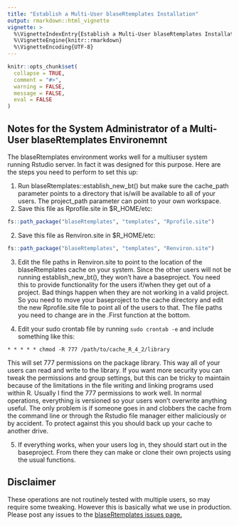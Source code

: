 ```yaml
---
title: "Establish a Multi-User blaseRtemplates Installation"
output: rmarkdown::html_vignette
vignette: >
  %\VignetteIndexEntry{Establish a Multi-User blaseRtemplates Installation}
  %\VignetteEngine{knitr::rmarkdown}
  %\VignetteEncoding{UTF-8}
---
```


```r
knitr::opts_chunk$set(
  collapse = TRUE,
  comment = "#>",
  warning = FALSE,
  message = FALSE,
  eval = FALSE
)

```

## Notes for the System Administrator of a Multi-User blaseRtemplates Environemnt

The blaseRtemplates environment works well for a multiuser system running Rstudio server. In fact it was designed for this purpose. Here are the steps you need to perform to set this up:

1.  Run blaseRtemplates::establish_new_bt() but make sure the cache_path parameter points to a directory that is/will be available to all of your users. The project_path parameter can point to your own workspace.
2.  Save this file as Rprofile.site in $R_HOME/etc:
```r
fs::path_package("blaseRtemplates", "templates", "Rprofile.site")
```

2.  Save this file as Renviron.site in $R_HOME/etc:
```r
fs::path_package("blaseRtemplates", "templates", "Renviron.site")
```
3.  Edit the file paths in Renviron.site to point to the location of the blaseRtemplates cache on your system.  Since the other users will not be running establish_new_bt(), they won't have a baseproject. You need this to provide functionality for the users if/when they get out of a project. Bad things happen when they are not working in a valid project. So you need to move your baseproject to the cache directory and edit the new Rprofile.site file to point all of the users to that.  The file paths you need to change are in the .First function at the bottom. 

4.  Edit your sudo crontab file by running `sudo crontab -e` and include something like this:

```         
* * * * * chmod -R 777 /path/to/cache_R_4_2/library
```

This will set 777 permissions on the package library. This way all of your users can read and write to the library. If you want more security you can tweak the permissions and group settings, but this can be tricky to maintain because of the limitations in the file writing and linking programs used within R. Usually I find the 777 permissions to work well. In normal operations, everything is versioned so your users won't overwrite anything useful. The only problem is if someone goes in and clobbers the cache from the command line or through the Rstudio file manager either maliciously or by accident. To protect against this you should back up your cache to another drive.

5.  If everything works, when your users log in, they should start out in the baseproject. From there they can make or clone their own projects using the usual functions.

## Disclaimer

These operations are not routinely tested with multiple users, so may require some tweaking. However this is basically what we use in production. Please post any issues to the [blaseRtemplates issues page.](https://github.com/blaserlab/blaseRtemplates/issues)
